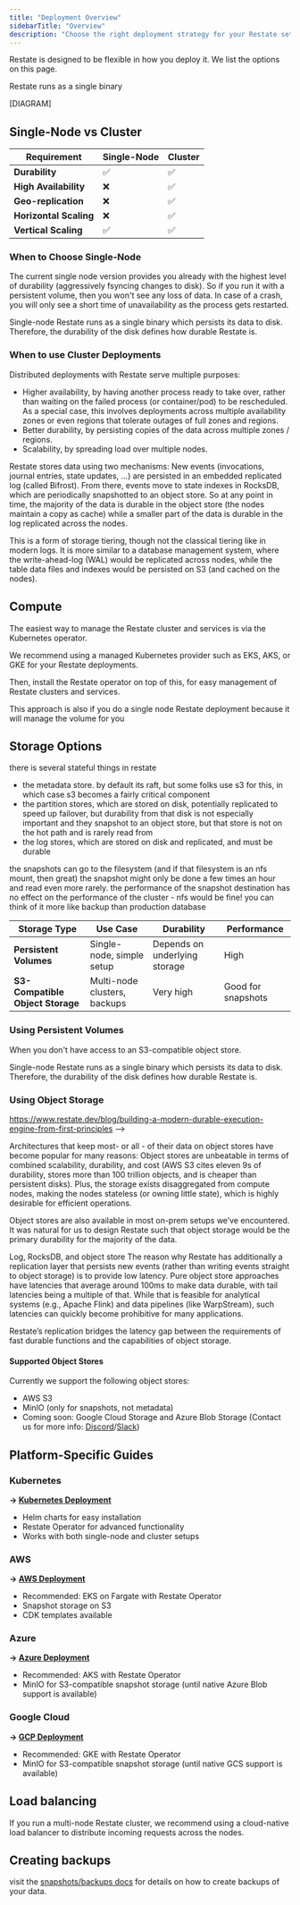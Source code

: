 ```yaml
---
title: "Deployment Overview"
sidebarTitle: "Overview"
description: "Choose the right deployment strategy for your Restate setup"
---
```


Restate is designed to be flexible in how you deploy it. We list the options on this page.

Restate runs as a single binary

[DIAGRAM]

## Single-Node vs Cluster

| Requirement | Single-Node | Cluster |
|-------------|-------------|---------|
| **Durability** | ✅ | ✅ |
| **High Availability** | ❌ | ✅ |
| **Geo-replication** | ❌ | ✅ |
| **Horizontal Scaling** | ❌ | ✅ |
| **Vertical Scaling** | ✅ | ✅ |

### When to Choose Single-Node
The current single node version provides you already with the highest level of durability (aggressively fsyncing changes to disk). So if you run it with a persistent volume, then you won't see any loss of data. In case of a crash, you will only see a short time of unavailability as the process gets restarted.

Single-node Restate runs as a single binary which persists its data to disk. Therefore, the durability of the disk defines how durable Restate is.

### When to use Cluster Deployments
Distributed deployments with Restate serve multiple purposes:
- Higher availability, by having another process ready to take over, rather than waiting on the failed process (or container/pod) to be rescheduled. As a special case, this involves deployments across multiple availability zones or even regions that tolerate outages of full zones and regions.
- Better durability, by persisting copies of the data across multiple zones / regions.
- Scalability, by spreading load over multiple nodes.

Restate stores data using two mechanisms: New events (invocations, journal entries, state updates, ...) are persisted in an embedded replicated log (called Bifrost). From there, events move to state indexes in RocksDB, which are periodically snapshotted to an object store. So at any point in time, the majority of the data is durable in the object store (the nodes maintain a copy as cache) while a smaller part of the data is durable in the log replicated across the nodes.

This is a form of storage tiering, though not the classical tiering like in modern logs. It is more similar to a database management system, where the write-ahead-log (WAL) would be replicated across nodes, while the table data files and indexes would be persisted on S3 (and cached on the nodes).


## Compute

The easiest way to manage the Restate cluster and services is via the Kubernetes operator.

We recommend using a managed Kubernetes provider such as EKS, AKS, or GKE for your Restate deployments.

Then, install the Restate operator on top of this, for easy management of Restate clusters and services.

This approach is also if you do a single node Restate deployment because it will manage the volume for you

## Storage Options

there is several stateful things in restate
- the metadata store.  by default its raft, but some folks use s3 for this, in which case s3 becomes a fairly critical component
- the partition stores, which are stored on disk, potentially replicated to speed up failover, but durability from that disk is not especially important and they snapshot to an object store, but that store is not on the hot path and is rarely read from
- the log stores, which are stored on disk and replicated, and must be durable

the snapshots can go to the filesystem (and if that filesystem is an nfs mount, then great)
the snapshot might only be done a few times an hour and read even more rarely. the performance of the snapshot destination has no effect on the performance of the cluster - nfs would be fine!
you can think of it more like backup than production database

| Storage Type | Use Case | Durability | Performance |
|--------------|----------|------------|-------------|
| **Persistent Volumes** | Single-node, simple setup | Depends on underlying storage | High |
| **S3-Compatible Object Storage** | Multi-node clusters, backups | Very high | Good for snapshots |

### Using Persistent Volumes
When you don't have access to an S3-compatible object store.

Single-node Restate runs as a single binary which persists its data to disk. Therefore, the durability of the disk defines how durable Restate is.



### Using Object Storage
https://www.restate.dev/blog/building-a-modern-durable-execution-engine-from-first-principles
-->

Architectures that keep most- or all - of their data on object stores have become popular for many reasons: Object stores are unbeatable in terms of combined scalability, durability, and cost (AWS S3 cites eleven 9s of durability, stores more than 100 trillion objects, and is cheaper than persistent disks). Plus, the storage exists disaggregated from compute nodes, making the nodes stateless (or owning little state), which is highly desirable for efficient operations.

Object stores are also available in most on-prem setups we’ve encountered. It was natural for us to design Restate such that object storage would be the primary durability for the majority of the data.

Log, RocksDB, and object store
The reason why Restate has additionally a replication layer that persists new events (rather than writing events straight to object storage) is to provide low latency. Pure object store approaches have latencies that average around 100ms to make data durable, with tail latencies being a multiple of that. While that is feasible for analytical systems (e.g., Apache Flink) and data pipelines (like WarpStream), such latencies can quickly become prohibitive for many applications.

Restate’s replication bridges the latency gap between the requirements of fast durable functions and the capabilities of object storage.

#### Supported Object Stores
Currently we support the following object stores:
- AWS S3
- MinIO (only for snapshots, not metadata)
- Coming soon: Google Cloud Storage and Azure Blob Storage (Contact us for more info: [Discord](https://discord.com/invite/skW3AZ6uGd)/[Slack](https://join.slack.com/t/restatecommunity/shared_invite/zt-2v9gl005c-WBpr167o5XJZI1l7HWKImA))

## Platform-Specific Guides

### Kubernetes
**→ [Kubernetes Deployment](/server/deploy/kubernetes)**
- Helm charts for easy installation
- Restate Operator for advanced functionality
- Works with both single-node and cluster setups

### AWS
**→ [AWS Deployment](/server/deploy/aws)**
- Recommended: EKS on Fargate with Restate Operator
- Snapshot storage on S3
- CDK templates available

### Azure
**→ [Azure Deployment](/server/deploy/azure)**
- Recommended: AKS with Restate Operator
- MinIO for S3-compatible snapshot storage (until native Azure Blob support is available)

### Google Cloud
**→ [GCP Deployment](/server/deploy/gcp)**
- Recommended: GKE with Restate Operator
- MinIO for S3-compatible snapshot storage (until native GCS support is available)

## Load balancing

If you run a multi-node Restate cluster, we recommend using a cloud-native load balancer to distribute incoming requests across the nodes.


## Creating backups

visit the [snapshots/backups docs](/server/operations/snapshots) for details on how to create backups of your data.